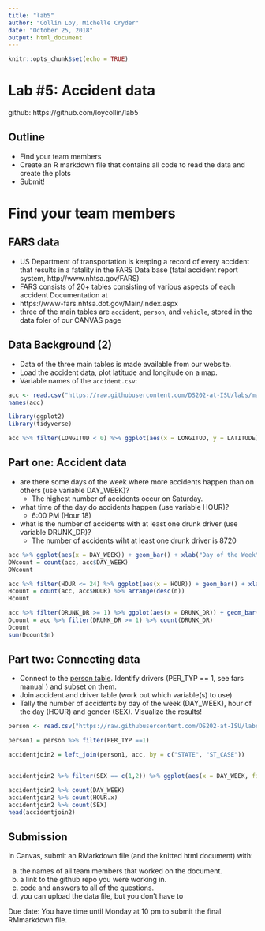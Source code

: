 ---
title: "lab5"
author: "Collin Loy, Michelle Cryder"
date: "October 25, 2018"
output: html_document
---

```{r setup, include=FALSE}
knitr::opts_chunk$set(echo = TRUE)
```

# Lab #5: Accident data

github: https://github.com/loycollin/lab5

## Outline

- Find your team members
- Create an R markdown file that contains all code to read the data and create the plots
- Submit!


# Find your team members


## FARS data

- US Department of transportation is keeping a record of every accident that results in a fatality in the FARS Data base (fatal accident report system, http://www.nhtsa.gov/FARS)
- FARS consists of 20+ tables consisting of various aspects of each accident
Documentation at
- https://www-fars.nhtsa.dot.gov/Main/index.aspx
- three of the main tables are `accident`, `person`, and `vehicle`, stored in the data foler of our CANVAS page

## Data Background (2)

- Data of the three main tables is made available from our website.
- Load the accident data, plot latitude and longitude on a map.
- Variable names of the `accident.csv`:

```{r, echo = FALSE}
acc <- read.csv("https://raw.githubusercontent.com/DS202-at-ISU/labs/master/data/fars2016/accident.csv", stringsAsFactors = FALSE)
names(acc)

library(ggplot2)
library(tidyverse)

acc %>% filter(LONGITUD < 0) %>% ggplot(aes(x = LONGITUD, y = LATITUDE)) + geom_point(size=0.0001) + xlab("Longitude") + ylab("Latitude")
```

## Part one: Accident data

- are there some days of the week where more accidents happen than on others (use variable DAY_WEEK)?
    + The highest number of accidents occur on Saturday. 
- what time of the day do accidents happen (use variable HOUR)?
    + 6:00 PM (Hour 18)
- what is the number of accidents with at least one drunk driver (use variable DRUNK_DR)?
    + The number of accidents wiht at least one drunk driver is 8720

```{r}

acc %>% ggplot(aes(x = DAY_WEEK)) + geom_bar() + xlab("Day of the Week") + ylab("Count") + ggtitle("Accidents per Day of the Week") + scale_x_discrete(limits = c("1", "2", "3", "4", "5", "6", "7"))
DWcount = count(acc, acc$DAY_WEEK)
DWcount

acc %>% filter(HOUR <= 24) %>% ggplot(aes(x = HOUR)) + geom_bar() + xlab("Hour") + ylab("Count") + ggtitle("Accidents per Hour")
Hcount = count(acc, acc$HOUR) %>% arrange(desc(n))
Hcount

acc %>% filter(DRUNK_DR >= 1) %>% ggplot(aes(x = DRUNK_DR)) + geom_bar()
Dcount = acc %>% filter(DRUNK_DR >= 1) %>% count(DRUNK_DR)
Dcount
sum(Dcount$n)

```

## Part two: Connecting data

- Connect to the [person table](https://raw.githubusercontent.com/DS202-at-ISU/labs/master/data/fars2016/person.csv). Identify drivers (PER_TYP == 1, see fars manual ) and subset on them.
- Join accident and driver table (work out which variable(s) to use)
- Tally the number of accidents by day of the week (DAY_WEEK), hour of the day (HOUR) and gender (SEX). Visualize the results!

```{r}
person <- read.csv("https://raw.githubusercontent.com/DS202-at-ISU/labs/master/data/fars2016/person.csv")

person1 = person %>% filter(PER_TYP ==1)

accidentjoin2 = left_join(person1, acc, by = c("STATE", "ST_CASE"))


accidentjoin2 %>% filter(SEX == c(1,2)) %>% ggplot(aes(x = DAY_WEEK, fill = as.factor(HOUR.x))) + geom_bar() + facet_grid(~SEX) + scale_x_discrete(limits = c("1", "2", "3", "4", "5", "6", "7")) + xlab("Day of Week") + ylab("Count") + guides(fill=guide_legend("Hour"))

accidentjoin2 %>% count(DAY_WEEK)
accidentjoin2 %>% count(HOUR.x)
accidentjoin2 %>% count(SEX)
head(accidentjoin2)
```

## Submission

In Canvas, submit an RMarkdown file (and the knitted html document) with: 

  a. the names of all team members that worked on the document.
  b. a link to the github repo you were working in.
  c. code and answers to all of the questions.
  d. you can upload the data file, but you don't have to




Due date: You have time until Monday at 10 pm to submit the final RMmarkdown file.

